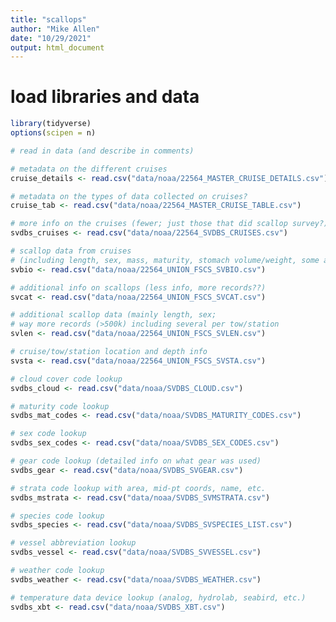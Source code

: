 ```yaml
---
title: "scallops"
author: "Mike Allen"
date: "10/29/2021"
output: html_document
---
```


# load libraries and data
```r
library(tidyverse)
options(scipen = n)

# read in data (and describe in comments)

# metadata on the different cruises
cruise_details <- read.csv("data/noaa/22564_MASTER_CRUISE_DETAILS.csv")

# metadata on the types of data collected on cruises?
cruise_tab <- read.csv("data/noaa/22564_MASTER_CRUISE_TABLE.csv")

# more info on the cruises (fewer; just those that did scallop survey?)
svdbs_cruises <- read.csv("data/noaa/22564_SVDBS_CRUISES.csv")

# scallop data from cruises 
# (including length, sex, mass, maturity, stomach volume/weight, some age)
svbio <- read.csv("data/noaa/22564_UNION_FSCS_SVBIO.csv")

# additional info on scallops (less info, more records??)
svcat <- read.csv("data/noaa/22564_UNION_FSCS_SVCAT.csv")

# additional scallop data (mainly length, sex; 
# way more records (>500k) including several per tow/station
svlen <- read.csv("data/noaa/22564_UNION_FSCS_SVLEN.csv")

# cruise/tow/station location and depth info
svsta <- read.csv("data/noaa/22564_UNION_FSCS_SVSTA.csv")

# cloud cover code lookup
svdbs_cloud <- read.csv("data/noaa/SVDBS_CLOUD.csv")

# maturity code lookup
svdbs_mat_codes <- read.csv("data/noaa/SVDBS_MATURITY_CODES.csv")

# sex code lookup
svdbs_sex_codes <- read.csv("data/noaa/SVDBS_SEX_CODES.csv")

# gear code lookup (detailed info on what gear was used)
svdbs_gear <- read.csv("data/noaa/SVDBS_SVGEAR.csv")

# strata code lookup with area, mid-pt coords, name, etc.
svdbs_mstrata <- read.csv("data/noaa/SVDBS_SVMSTRATA.csv")

# species code lookup
svdbs_species <- read.csv("data/noaa/SVDBS_SVSPECIES_LIST.csv")

# vessel abbreviation lookup
svdbs_vessel <- read.csv("data/noaa/SVDBS_SVVESSEL.csv")

# weather code lookup
svdbs_weather <- read.csv("data/noaa/SVDBS_WEATHER.csv")

# temperature data device lookup (analog, hydrolab, seabird, etc.)
svdbs_xbt <- read.csv("data/noaa/SVDBS_XBT.csv")

```

